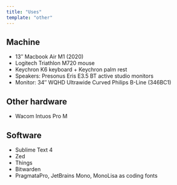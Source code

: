```yaml
---
title: "Uses"
template: "other"
---
```


## Machine

-   13″ Macbook Air M1 (2020)
-   Logitech Triathlon M720 mouse
-   Keychron K6 keyboard + Keychron palm rest
-   Speakers: Presonus Eris E3.5 BT active studio monitors
-   Monitor: 34″ WQHD Ultrawide Curved Philips B-Line (346BC1)

## Other hardware

-   Wacom Intuos Pro M

## Software

-   Sublime Text 4
-   Zed
-   Things
-   Bitwarden
-   PragmataPro, JetBrains Mono, MonoLisa as coding fonts
